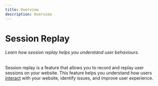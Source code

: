 ```yaml
---
title: Overview
description: Overview
---
```


# Session Replay
###### Learn how session replay helps you understand user behaviours.

Session replay is a feature that allows you to record and replay user sessions on your website.
This feature helps you understand how users [interact](https://livesession.io) with your website, identify issues, and improve user experience.